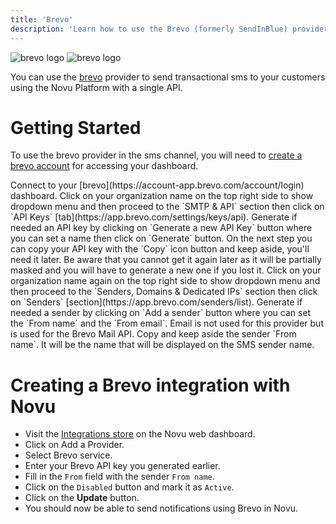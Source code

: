 ```yaml
---
title: 'Brevo'
description: 'Learn how to use the Brevo (formerly SendInBlue) provider to send sms notifications using Novu'
---
```


<img className="hidden dark:block h-16" src="../../images/channels-and-providers/dark/brevo.svg" alt="brevo logo"/>
<img className="block dark:hidden h-16" src="../../images/channels-and-providers/light/brevo.svg" alt="brevo logo"/>

You can use the [brevo](https://developers.brevo.com/) provider to send transactional sms to your customers using the Novu Platform with a single API.

# Getting Started

To use the brevo provider in the sms channel, you will need to [create a brevo account](https://onboarding.brevo.com/account/register) for accessing your dashboard.

<Steps>
    <Step title="Access to dashboard">
        Connect to your [brevo](https://account-app.brevo.com/account/login) dashboard.
    </Step>
    <Step title="Access to API keys section">
        Click on your organization name on the top right side to show dropdown menu and then proceed to the `SMTP & API` section then click on `API Keys` [tab](https://app.brevo.com/settings/keys/api).
    </Step>
    <Step title="Generate your API key">
        Generate if needed an API key by clicking on `Generate a new API Key` button where you can set a name then click on `Generate` button.
    </Step>
    <Step title="Getting your API key">
        On the next step you can copy your API key with the `Copy` icon button and keep aside, you'll need it later. Be aware that you cannot get it again later as it will be partially masked and you will have to generate a new one if you lost it.
    </Step>
    <Step title="Access to Senders section">
        Click on your organization name again on the top right side to show dropdown menu and then proceed to the `Senders, Domains & Dedicated IPs` section then click on `Senders` [section](https://app.brevo.com/senders/list).
    </Step>
    <Step title="Add a sender">
        Generate if needed a sender by clicking on `Add a sender` button where you can set the `From name` and the `From email`. Email is not used for this provider but is used for the Brevo Mail API.
    </Step>
    <Step title="Getting your sender">
        Copy and keep aside the sender `From name`. It will be the name that will be displayed on the SMS sender name.
    </Step>
</Steps>

# Creating a Brevo integration with Novu

- Visit the [Integrations store](https://web.novu.co/integrations) on the Novu web dashboard.
- Click on Add a Provider.
- Select Brevo service.
- Enter your Brevo API key you generated earlier.
- Fill in the `From` field with the sender `From name`.
- Click on the `Disabled` button and mark it as `Active`.
- Click on the **Update** button.
- You should now be able to send notifications using Brevo in Novu.